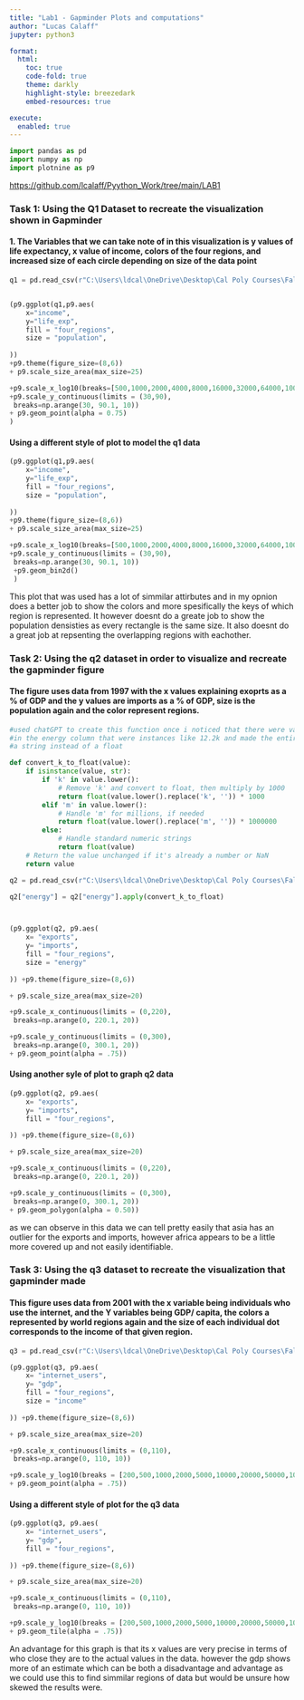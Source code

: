 ```yaml
---
title: "Lab1 - Gapminder Plots and computations"
author: "Lucas Calaff"
jupyter: python3

format:
  html:
    toc: true
    code-fold: true
    theme: darkly            
    highlight-style: breezedark
    embed-resources: true    

execute:
  enabled: true
---
```


```python
import pandas as pd
import numpy as np
import plotnine as p9
```

<https://github.com/lcalaff/Pyython_Work/tree/main/LAB1>

### Task 1: Using the Q1 Dataset to recreate the visualization shown in Gapminder 
#### 1. The Variables that we can take note of in this visualization is y values of life expectancy, x value of income, colors of the four regions, and increased size of each circle depending on size of the data point 

```python
q1 = pd.read_csv(r"C:\Users\ldcal\OneDrive\Desktop\Cal Poly Courses\Fall\GSB-S544\Coding Work\Pyython_Work\LAB1\Data\q1data.csv")


(p9.ggplot(q1,p9.aes(
    x="income", 
    y="life_exp",
    fill = "four_regions", 
    size = "population",
    
)) 
+p9.theme(figure_size=(8,6))
+ p9.scale_size_area(max_size=25)

+p9.scale_x_log10(breaks=[500,1000,2000,4000,8000,16000,32000,64000,100000])
+p9.scale_y_continuous(limits = (30,90),
 breaks=np.arange(30, 90.1, 10))
+ p9.geom_point(alpha = 0.75)
)
```

#### Using a different style of plot to model the q1 data

```python
(p9.ggplot(q1,p9.aes(
    x="income", 
    y="life_exp",
    fill = "four_regions", 
    size = "population",
    
)) 
+p9.theme(figure_size=(8,6))
+ p9.scale_size_area(max_size=25)

+p9.scale_x_log10(breaks=[500,1000,2000,4000,8000,16000,32000,64000,100000])
+p9.scale_y_continuous(limits = (30,90),
 breaks=np.arange(30, 90.1, 10))
 +p9.geom_bin2d()
 )
```

This plot that was used has a lot of simmilar attirbutes and in my opnion does a better job to show the colors and more spesifically 
the keys of which region is represented. It however doesnt do a greate job to show the population densisties as every rectangle is the
same size. It also doesnt do a great job at repsenting the overlapping regions with eachother.

### Task 2: Using the q2 dataset in order to visualize and recreate the gapminder figure 
#### The figure uses data from 1997 with the x values explaining exoprts as a % of GDP and the y values are imports as a % of GDP, size is the population again and the color represent regions.

```python
#used chatGPT to create this function once i noticed that there were values 
#in the energy column that were instances like 12.2k and made the entire column 
#a string instead of a float

def convert_k_to_float(value):
    if isinstance(value, str):
        if 'k' in value.lower():
            # Remove 'k' and convert to float, then multiply by 1000
            return float(value.lower().replace('k', '')) * 1000
        elif 'm' in value.lower():
            # Handle 'm' for millions, if needed
            return float(value.lower().replace('m', '')) * 1000000
        else:
            # Handle standard numeric strings
            return float(value)
    # Return the value unchanged if it's already a number or NaN
    return value
```

```python
q2 = pd.read_csv(r"C:\Users\ldcal\OneDrive\Desktop\Cal Poly Courses\Fall\GSB-S544\Coding Work\Pyython_Work\LAB1\Data\q2data.csv")

q2["energy"] = q2["energy"].apply(convert_k_to_float)



(p9.ggplot(q2, p9.aes(
    x= "exports",
    y= "imports",
    fill = "four_regions",
    size = "energy"
  
)) +p9.theme(figure_size=(8,6))

+ p9.scale_size_area(max_size=20)

+p9.scale_x_continuous(limits = (0,220),
 breaks=np.arange(0, 220.1, 20))

+p9.scale_y_continuous(limits = (0,300),
 breaks=np.arange(0, 300.1, 20))
+ p9.geom_point(alpha = .75))
```

#### Using another syle of plot to graph q2 data 

```python
(p9.ggplot(q2, p9.aes(
    x= "exports",
    y= "imports",
    fill = "four_regions",
  
)) +p9.theme(figure_size=(8,6))

+ p9.scale_size_area(max_size=20)

+p9.scale_x_continuous(limits = (0,220),
 breaks=np.arange(0, 220.1, 20))

+p9.scale_y_continuous(limits = (0,300),
 breaks=np.arange(0, 300.1, 20))
+ p9.geom_polygon(alpha = 0.50))
```

as we can observe in this data we can tell pretty easily that asia has an outlier for the exports and imports, however africa appears to be a little more covered up and not easily identifiable. 

### Task 3: Using the q3 dataset to recreate the visualization that gapminder made
#### This figure uses data from 2001 with the x variable being individuals who use the internet, and the Y variables being GDP/ capita, the colors a represented by world regions again and the size of each individual dot corresponds to the income of that given region. 

```python
q3 = pd.read_csv(r"C:\Users\ldcal\OneDrive\Desktop\Cal Poly Courses\Fall\GSB-S544\Coding Work\Pyython_Work\LAB1\Data\q3data.csv")

(p9.ggplot(q3, p9.aes(
    x= "internet_users",
    y= "gdp",
    fill = "four_regions",
    size = "income"
  
)) +p9.theme(figure_size=(8,6))

+ p9.scale_size_area(max_size=20)

+p9.scale_x_continuous(limits = (0,110),
 breaks=np.arange(0, 110, 10))

+p9.scale_y_log10(breaks = [200,500,1000,2000,5000,10000,20000,50000,100000])
+ p9.geom_point(alpha = .75))
```

#### Using a different style of plot for the q3 data

```python
(p9.ggplot(q3, p9.aes(
    x= "internet_users",
    y= "gdp",
    fill = "four_regions",
  
)) +p9.theme(figure_size=(8,6))

+ p9.scale_size_area(max_size=20)

+p9.scale_x_continuous(limits = (0,110),
 breaks=np.arange(0, 110, 10))

+p9.scale_y_log10(breaks = [200,500,1000,2000,5000,10000,20000,50000,100000])
+ p9.geom_tile(alpha = .75))
```

An advantage for this graph is that its x values are very precise in terms of who close they are to the actual values in the data. however the gdp shows more of an estimate which can be both a disadvantage and advantage as we could use this to find simmilar regions of data but would be unsure how skewed the results were. 

